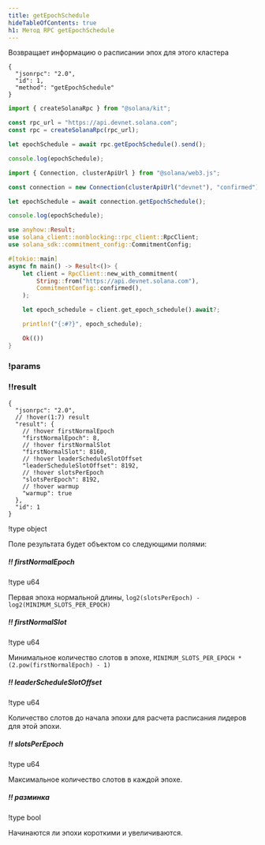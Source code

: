 ```yaml
---
title: getEpochSchedule
hideTableOfContents: true
h1: Метод RPC getEpochSchedule
---
```


Возвращает информацию о расписании эпох для этого кластера

<APIMethod>

```jsonc !!request curl
{
  "jsonrpc": "2.0",
  "id": 1,
  "method": "getEpochSchedule"
}
```

```ts !!request title="Kit"
import { createSolanaRpc } from "@solana/kit";

const rpc_url = "https://api.devnet.solana.com";
const rpc = createSolanaRpc(rpc_url);

let epochSchedule = await rpc.getEpochSchedule().send();

console.log(epochSchedule);
```

```ts !!request title="web3.js"
import { Connection, clusterApiUrl } from "@solana/web3.js";

const connection = new Connection(clusterApiUrl("devnet"), "confirmed");

let epochSchedule = await connection.getEpochSchedule();

console.log(epochSchedule);
```

```rs !!request title="Rust"
use anyhow::Result;
use solana_client::nonblocking::rpc_client::RpcClient;
use solana_sdk::commitment_config::CommitmentConfig;

#[tokio::main]
async fn main() -> Result<()> {
    let client = RpcClient::new_with_commitment(
        String::from("https://api.devnet.solana.com"),
        CommitmentConfig::confirmed(),
    );

    let epoch_schedule = client.get_epoch_schedule().await?;

    println!("{:#?}", epoch_schedule);

    Ok(())
}
```

### !params

### !!result

```jsonc !response
{
  "jsonrpc": "2.0",
  // !hover(1:7) result
  "result": {
    // !hover firstNormalEpoch
    "firstNormalEpoch": 8,
    // !hover firstNormalSlot
    "firstNormalSlot": 8160,
    // !hover leaderScheduleSlotOffset
    "leaderScheduleSlotOffset": 8192,
    // !hover slotsPerEpoch
    "slotsPerEpoch": 8192,
    // !hover warmup
    "warmup": true
  },
  "id": 1
}
```

!type object

Поле результата будет объектом со следующими полями:

##### !! firstNormalEpoch

!type u64

Первая эпоха нормальной длины,
`log2(slotsPerEpoch) - log2(MINIMUM_SLOTS_PER_EPOCH)`

##### !! firstNormalSlot

!type u64

Минимальное количество слотов в эпохе,
`MINIMUM_SLOTS_PER_EPOCH * (2.pow(firstNormalEpoch) - 1)`

##### !! leaderScheduleSlotOffset

!type u64

Количество слотов до начала эпохи для расчета расписания лидеров для этой эпохи.

##### !! slotsPerEpoch

!type u64

Максимальное количество слотов в каждой эпохе.

##### !! разминка

!type bool

Начинаются ли эпохи короткими и увеличиваются.

</APIMethod>
